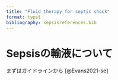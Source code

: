 ```yaml
---
title: "Fluid therapy for septic shock"
format: typst
bibliography: sepsisreferences.bib
---
```


# Sepsisの輸液について
まずはガイドラインから
[@Evans2021-se]
